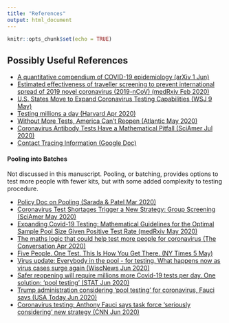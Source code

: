```yaml
---
title: "References"
output: html_document
---
```


```r
knitr::opts_chunk$set(echo = TRUE)
```


## Possibly Useful References

- [A quantitative compendium of COVID-19 epidemiology (arXiv 1 Jun)](https://arxiv.org/abs/2006.01283)
- [Estimated effectiveness of traveller screening to prevent international spread of 2019 novel coronavirus (2019-nCoV) (medRxiv Feb 2020)](https://doi.org/10.1101/2020.01.28.20019224)
- [U.S. States Move to Expand Coronavirus Testing Capabilities (WSJ 9 May)](https://www.wsj.com/articles/coronavirus-latest-news-05-09-2020-11589015996)
- [Testing millions a day (Harvard Apr 2020)](https://ethics.harvard.edu/test-millions)
- [Without More Tests, America Can’t Reopen (Atlantic May 2020)](https://www.theatlantic.com/ideas/archive/2020/04/were-testing-the-wrong-people/610234/)
- [Coronavirus Antibody Tests Have a Mathematical Pitfall (SciAmer Jul 2020)](https://www.scientificamerican.com/article/coronavirus-antibody-tests-have-a-mathematical-pitfall/)
- [Contact Tracing Information (Google Doc)](https://docs.google.com/document/d/1m98FbRs8xTaSpiTH6jQmt8v8NaUhT7OmnLNivwNpy0E)

#### Pooling into Batches

Not discussed in this manuscript. Pooling, or batching, provides options to test more people with fewer kits, but with some added complexity to testing procedure.

- [Policy Doc on Pooling (Sarada & Patel Mar 2020)](https://www.dropbox.com/s/ngclx0l1llnpkbb/PolicyDoc_Covid19_sarada_patel_May2020.pdf)
- [Coronavirus Test Shortages Trigger a New Strategy: Group Screening (SciAmer May 2020)](https://www.scientificamerican.com/article/coronavirus-test-shortages-trigger-a-new-strategy-group-screening2/)
- [Expanding Covid-19 Testing: Mathematical Guidelines for the Optimal Sample Pool Size Given Positive Test Rate (medRxiv May 2020)](https://www.medrxiv.org/content/10.1101/2020.05.21.20108522v1)
- [The maths logic that could help test more people for coronavirus (The Conversation Apr 2020)](https://theconversation.com/the-maths-logic-that-could-help-test-more-people-for-coronavirus-134287)
- [Five People. One Test. This Is How You Get There. (NY Times 5 May)](https://www.nytimes.com/2020/05/07/opinion/coronavirus-group-testing.html)
- [Virus update: Everybody in the pool - for testing. What happens now as virus cases surge again (WiscNews Jun 2020)](https://www.wiscnews.com/news/national/virus-update-everybody-in-the-pool---for-testing-what-happens-now-as-virus/article_3baf0f16-7dc5-5590-a9d6-6cda3621bc87.html)
- [Safer reopening will require millions more Covid-19 tests per day. One solution: ‘pool testing’ (STAT Jun 2020)](https://www.statnews.com/2020/06/26/pool-testing-covid-19/)
- [Trump administration considering 'pool testing' for coronavirus, Fauci says (USA Today Jun 2020)](https://www.usatoday.com/story/news/health/2020/06/26/what-covid-19-pool-testing-faqs-faucis-proposal/3262870001/)
- [Coronavirus testing: Anthony Fauci says task force 'seriously considering' new strategy (CNN Jun 2020)](https://www.msn.com/en-us/health/health-news/coronavirus-testing-anthony-fauci-says-task-force-seriously-considering-new-strategy/ar-BB160vg0?li=BBnb7Kz)